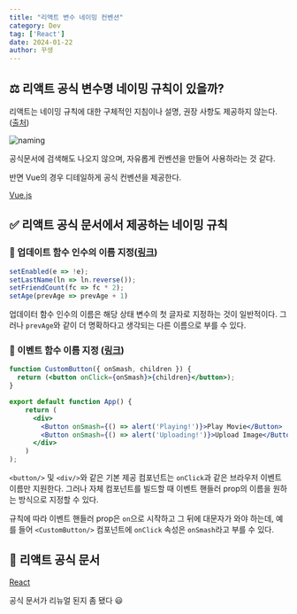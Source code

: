 ```yaml
---
title: "리액트 변수 네이밍 컨벤션"
category: Dev
tag: ['React']
date: 2024-01-22
author: 꾸생
---
```



## ⚖️ 리액트 공식 변수명 네이밍 규칙이 있을까?

리액트는 네이밍 규칙에 대한 구체적인 지침이나 설명, 권장 사항도 제공하지 않는다. ([출처](https://www.upbeatcode.com/react/react-naming-conventions/))

![naming](/archive/dev/react-naming/naming.webp)

공식문서에 검색해도 나오지 않으며, 자유롭게 컨벤션을 만들어 사용하라는 것 같다.

반면 Vue의 경우 디테일하게 공식 컨벤션을 제공한다.

[Vue.js](https://ko.vuejs.org/style-guide/rules-strongly-recommended#prop-name-casing)

## ✅ 리액트 공식 문서에서 제공하는 네이밍 규칙

### 📌 업데이트 함수 인수의 이름 지정([링크](https://react.dev/learn/queueing-a-series-of-state-updates#naming-conventions))

```jsx
setEnabled(e => !e);
setLastName(ln => ln.reverse());
setFriendCount(fc => fc * 2);
setAge(prevAge => prevAge + 1)
```

업데이터 함수 인수의 이름은 해당 상태 변수의 첫 글자로 지정하는 것이 일반적이다. 그러나 `prevAge`와 같이 더 명확하다고 생각되는 다른 이름으로 부를 수 있다.

### 📌 이벤트 함수 이름 지정 ([링크](https://react.dev/learn/responding-to-events#naming-event-handler-props))

```jsx
function CustomButton({ onSmash, children }) {
  return (<button onClick={onSmash}>{children}</button>);
}

export default function App() {
	return (
	  <div>
	    <Button onSmash={() => alert('Playing!')}>Play Movie</Button>
	    <Button onSmash={() => alert('Uploading!')}>Upload Image</Button>
	  </div>
	)
);
```

`<button/>` 및 `<div/>`와 같은 기본 제공 컴포넌트는 `onClick`과 같은 브라우저 이벤트 이름만 지원한다. 그러나 자체 컴포넌트를 빌드할 때 이벤트 핸들러 prop의 이름을 원하는 방식으로 지정할 수 있다. 

규칙에 따라 이벤트 핸들러 prop은 `on`으로 시작하고 그 뒤에 대문자가 와야 하는데, 예를 들어 `<CustomButton/>` 컴포넌트에 `onClick` 속성은 `onSmash`라고 부를 수 있다.

## 📄 리액트 공식 문서

[React](https://react.dev/)

공식 문서가 리뉴얼 된지 좀 됐다 😃